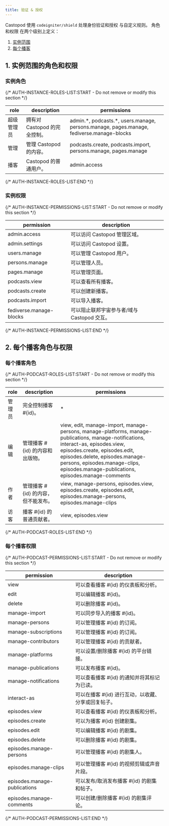 ```yaml
---
title: 验证 & 授权
---
```


Castopod 使用 `codeigniter/shield` 处理身份验证和授权 与自定义规则。 角色和权限
在两个级别上定义：

1. [实例范围](#1-instance-wide-roles-and-permissions)
2. [每个播客](#2-per-podcast-roles-and-permissions)

## 1. 实例范围的角色和权限

### 实例角色

{/* AUTH-INSTANCE-ROLES-LIST:START - Do not remove or modify this section */}

| role       | description                  | permissions                                                                                |
| ---------- | ---------------------------- | ------------------------------------------------------------------------------------------ |
| 超级管理员 | 拥有对 Castopod 的完全控制。 | admin.\*, podcasts.\*, users.manage, persons.manage, pages.manage, fediverse.manage-blocks |
| 管理       | 管理 Castopod 的内容。       | podcasts.create, podcasts.import, persons.manage, pages.manage                             |
| 播客       | Castopod 的普通用户。        | admin.access                                                                               |

{/* AUTH-INSTANCE-ROLES-LIST:END */}

### 实例权限

{/* AUTH-INSTANCE-PERMISSIONS-LIST:START - Do not remove or modify this section */}

| permission              | description                                 |
| ----------------------- | ------------------------------------------- |
| admin.access            | 可以访问 Castopod 管理区域。                |
| admin.settings          | 可以访问 Castopod 设置。                    |
| users.manage            | 可以管理 Castopod 用户。                    |
| persons.manage          | 可以管理人员。                              |
| pages.manage            | 可以管理页面。                              |
| podcasts.view           | 可以查看所有播客。                          |
| podcasts.create         | 可以创建新播客。                            |
| podcasts.import         | 可以导入播客。                              |
| fediverse.manage-blocks | 可以阻止联邦宇宙参与者/域与 Castopod 交互。 |

{/* AUTH-INSTANCE-PERMISSIONS-LIST:END */}

## 2. 每个播客角色与权限

### 每个播客角色

{/* AUTH-PODCAST-ROLES-LIST:START - Do not remove or modify this section */}

| role   | description                           | permissions                                                                                                                                                                                                                                                                                 |
| ------ | ------------------------------------- | ------------------------------------------------------------------------------------------------------------------------------------------------------------------------------------------------------------------------------------------------------------------------------------------- |
| 管理员 | 完全控制播客 #\{id\}。                | \*                                                                                                                                                                                                                                                                                          |
| 编辑   | 管理播客 #\{id\} 的内容和出版物。     | view, edit, manage-import, manage-persons, manage-platforms, manage-publications, manage-notifications, interact-as, episodes.view, episodes.create, episodes.edit, episodes.delete, episodes.manage-persons, episodes.manage-clips, episodes.manage-publications, episodes.manage-comments |
| 作者   | 管理播客 #\{id\} 的内容，但不能发布。 | view, manage-persons, episodes.view, episodes.create, episodes.edit, episodes.manage-persons, episodes.manage-clips                                                                                                                                                                         |
| 访客   | 播客 #\{id\} 的普通贡献者。           | view, episodes.view                                                                                                                                                                                                                                                                         |

{/* AUTH-PODCAST-ROLES-LIST:END */}

### 每个播客权限

{/* AUTH-PODCAST-PERMISSIONS-LIST:START - Do not remove or modify this section */}

| permission                   | description                                           |
| ---------------------------- | ----------------------------------------------------- |
| view                         | 可以查看播客 #\{id\} 的仪表板和分析。                 |
| edit                         | 可以编辑播客 #\{id\}。                                |
| delete                       | 可以删除播客 #\{id\}。                                |
| manage-import                | 可以同步导入的播客 #\{id\}。                          |
| manage-persons               | 可以管理播客 #\{id\} 的订阅。                         |
| manage-subscriptions         | 可以管理播客 #\{id\} 的订阅。                         |
| manage-contributors          | 可以管理播客 #\{id\} 的贡献者。                       |
| manage-platforms             | 可以设置/删除播客 #\{id\} 的平台链接。                |
| manage-publications          | 可以发布播客 #\{id\}。                                |
| manage-notifications         | 可以查看播客 #\{id\} 的通知并将其标记为已读。         |
| interact-as                  | 可以在播客 #\{id\} 进行互动，以收藏、分享或回复帖子。 |
| episodes.view                | 可以查看播客 #\{id\} 的仪表板和分析。                 |
| episodes.create              | 可以为播客 #\{id\} 创建剧集。                         |
| episodes.edit                | 可以编辑播客 #\{id\} 的剧集。                         |
| episodes.delete              | 可以删除播客 #\{id\} 的剧集。                         |
| episodes.manage-persons      | 可以管理播客 #\{id\} 的剧集人。                       |
| episodes.manage-clips        | 可以管理播客 #\{id\} 的视频剪辑或声音片段。           |
| episodes.manage-publications | 可以发布/取消发布播客 #\{id\} 的剧集和帖子。          |
| episodes.manage-comments     | 可以创建/删除播客 #\{id\} 的剧集评论。                |

{/* AUTH-PODCAST-PERMISSIONS-LIST:END */}
